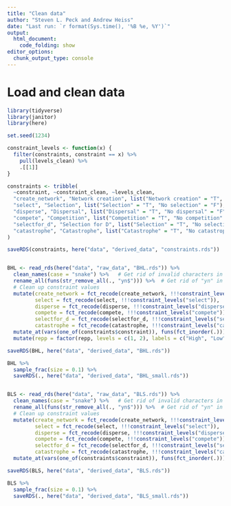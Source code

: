 ```yaml
---
title: "Clean data"
author: "Steven L. Peck and Andrew Heiss"
date: "Last run: `r format(Sys.time(), '%B %e, %Y')`"
output: 
  html_document:
    code_folding: show
editor_options: 
  chunk_output_type: console
---
```


# Load and clean data

```r
library(tidyverse)
library(janitor)
library(here)

set.seed(1234)

constraint_levels <- function(x) {
  filter(constraints, constraint == x) %>% 
    pull(levels_clean) %>%
    .[[1]]
}

constraints <- tribble(
  ~constraint, ~constraint_clean, ~levels_clean,
  "create_network", "Network creation", list("Network creation" = "T", "No network creation" = "F"),
  "select", "Selection", list("Selection" = "T", "No selection" = "F"),
  "disperse", "Dispersal", list("Dispersal" = "T", "No dispersal" = "F"),
  "compete", "Competition", list("Competition" = "T", "No competition" = "F"),
  "selectfor_d", "Selection for D", list("Selection" = "T", "No selection" = "F"),
  "catastrophe", "Catastrophe", list("Catastrophe" = "T", "No catastrophe" = "F")
)

saveRDS(constraints, here("data", "derived_data", "constraints.rds"))


BHL <- read_rds(here("data", "raw_data", "BHL.rds")) %>% 
  clean_names(case = "snake") %>%   # Get rid of invalid characters in column names
  rename_all(funs(str_remove_all(., "yn$"))) %>%  # Get rid of "yn" in column names
  # Clean up constraint values
  mutate(create_network = fct_recode(create_network, !!!constraint_levels("create_network")),
         select = fct_recode(select, !!!constraint_levels("select")),
         disperse = fct_recode(disperse, !!!constraint_levels("disperse")),
         compete = fct_recode(compete, !!!constraint_levels("compete")),
         selectfor_d = fct_recode(selectfor_d, !!!constraint_levels("selectfor_d")),
         catastrophe = fct_recode(catastrophe, !!!constraint_levels("catastrophe"))) %>% 
  mutate_at(vars(one_of(constraints$constraint)), funs(fct_inorder(.))) %>% 
  mutate(repp = factor(repp, levels = c(1, 2), labels = c("High", "Low"), ordered = TRUE))

saveRDS(BHL, here("data", "derived_data", "BHL.rds"))

BHL %>% 
  sample_frac(size = 0.1) %>% 
  saveRDS(., here("data", "derived_data", "BHL_small.rds"))


BLS <- read_rds(here("data", "raw_data", "BLS.rds")) %>% 
  clean_names(case = "snake") %>%   # Get rid of invalid characters in column names
  rename_all(funs(str_remove_all(., "yn$"))) %>%  # Get rid of "yn" in column names
  # Clean up constraint values
  mutate(create_network = fct_recode(create_network, !!!constraint_levels("create_network")),
         select = fct_recode(select, !!!constraint_levels("select")),
         disperse = fct_recode(disperse, !!!constraint_levels("disperse")),
         compete = fct_recode(compete, !!!constraint_levels("compete")),
         selectfor_d = fct_recode(selectfor_d, !!!constraint_levels("selectfor_d")),
         catastrophe = fct_recode(catastrophe, !!!constraint_levels("catastrophe"))) %>% 
  mutate_at(vars(one_of(constraints$constraint)), funs(fct_inorder(.)))

saveRDS(BLS, here("data", "derived_data", "BLS.rds"))

BLS %>% 
  sample_frac(size = 0.1) %>% 
  saveRDS(., here("data", "derived_data", "BLS_small.rds"))
```
